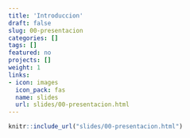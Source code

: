 ```yaml
---
title: 'Introduccion'
draft: false
slug: 00-presentacion
categories: []
tags: []
featured: no
projects: []
weight: 1
links:
- icon: images
  icon_pack: fas
  name: slides
  url: slides/00-presentacion.html
---
```



```r
knitr::include_url("slides/00-presentacion.html")
```

